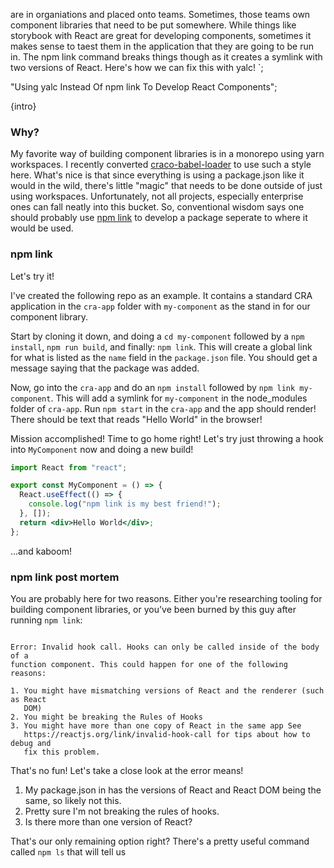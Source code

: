 are in organiations and placed onto teams. Sometimes, those teams own component libraries that need to be put somewhere. While things like
storybook with React are great for developing components, sometimes it makes sense to taest them in the application that they are going to
be run in. The npm link command breaks things though as it creates a symlink with two versions of React. Here's how we can fix this with yalc!
`;

  "Using yalc Instead Of npm link To Develop React Components";

<TitleText mt={3} title={title} date={date} />

<p>{intro}</p>

### Why?

My favorite way of building component libraries is in a monorepo using yarn
workspaces. I recently converted
[craco-babel-loader](https://github.com/rjerue/craco-babel-loader) to use such a
style here. What's nice is that since everything is using a package.json like it
would in the wild, there's little "magic" that needs to be done outside of just
using workspaces. Unfortunately, not all projects, especially enterprise ones
can fall neatly into this bucket. So, conventional wisdom says one should
probably use [npm link](https://docs.npmjs.com/cli/v8/commands/npm-link) to
develop a package seperate to where it would be used.

### npm link

Let's try it!

I've created the following repo as an example. It contains a standard CRA
application in the `cra-app` folder with `my-component` as the stand in for our
component library.

Start by cloning it down, and doing a `cd my-component` followed by a
`npm install`, `npm run build`, and finally: `npm link`. This will create a
global link for what is listed as the `name` field in the `package.json` file.
You should get a message saying that the package was added.

Now, go into the `cra-app` and do an `npm install` followed by
`npm link my-component`. This will add a symlink for `my-component` in the
node_modules folder of `cra-app`. Run `npm start` in the `cra-app` and the app
should render! There should be text that reads "Hello World" in the browser!

Mission accomplished! Time to go home right! Let's try just throwing a hook into
`MyComponent` now and doing a new build!

```jsx
import React from "react";

export const MyComponent = () => {
  React.useEffect(() => {
    console.log("npm link is my best friend!");
  }, []);
  return <div>Hello World</div>;
};
```

...and kaboom!

### npm link post mortem

You are probably here for two reasons. Either you're researching tooling for
building component libraries, or you've been burned by this guy after running
`npm link`:

```

Error: Invalid hook call. Hooks can only be called inside of the body of a
function component. This could happen for one of the following reasons:

1. You might have mismatching versions of React and the renderer (such as React
   DOM)
2. You might be breaking the Rules of Hooks
3. You might have more than one copy of React in the same app See
   https://reactjs.org/link/invalid-hook-call for tips about how to debug and
   fix this problem.

```

That's no fun! Let's take a close look at the error means!

1. My package.json in has the versions of React and React DOM being the same, so
   likely not this.
2. Pretty sure I'm not breaking the rules of hooks.
3. Is there more than one version of React?

That's our only remaining option right? There's a pretty useful command called
`npm ls` that will tell us
